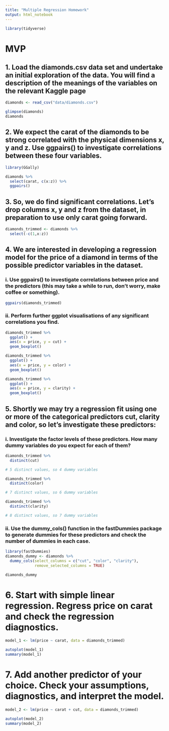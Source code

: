 ```yaml
---
title: "Multiple Regression Homework"
output: html_notebook
---
```


```r
library(tidyverse)
```

# MVP

## 1. Load the diamonds.csv data set and undertake an initial exploration of the data. You will find a description of the meanings of the variables on the relevant Kaggle page

```r
diamonds <- read_csv("data/diamonds.csv")

glimpse(diamonds)
diamonds
```

## 2. We expect the carat of the diamonds to be strong correlated with the physical dimensions x, y and z. Use ggpairs() to investigate correlations between these four variables.
```r
library(GGally)

diamonds %>%
  select(carat, c(x:z)) %>%
  ggpairs()
```

## 3. So, we do find significant correlations. Let’s drop columns x, y and z from the dataset, in preparation to use only carat going forward.

```r
diamonds_trimmed <- diamonds %>%
  select(-c(1,x:z))
```

## 4. We are interested in developing a regression model for the price of a diamond in terms of the possible predictor variables in the dataset.

### i. Use ggpairs() to investigate correlations between price and the predictors (this may take a while to run, don’t worry, make coffee or something).

```r
ggpairs(diamonds_trimmed)
```


### ii. Perform further ggplot visualisations of any significant correlations you find.

```r
diamonds_trimmed %>%
  ggplot() +
  aes(x = price, y = cut) +
  geom_boxplot()
```

```r
diamonds_trimmed %>%
  ggplot() +
  aes(x = price, y = color) +
  geom_boxplot()
```

```r
diamonds_trimmed %>%
  ggplot() +
  aes(x = price, y = clarity) +
  geom_boxplot()
```

## 5. Shortly we may try a regression fit using one or more of the categorical predictors cut, clarity and color, so let’s investigate these predictors:

### i. Investigate the factor levels of these predictors. How many dummy variables do you expect for each of them?

```r
diamonds_trimmed %>%
  distinct(cut)

# 5 distinct values, so 4 dummy variables
```
```r
diamonds_trimmed %>%
  distinct(color)

# 7 distinct values, so 6 dummy variables
```

```r
diamonds_trimmed %>%
  distinct(clarity)

# 8 distinct values, so 7 dummy variables
```

### ii. Use the dummy_cols() function in the fastDummies package to generate dummies for these predictors and check the number of dummies in each case.

```r
library(fastDummies)
diamonds_dummy <- diamonds %>%
  dummy_cols(select_columns = c("cut", "color", "clarity"),
             remove_selected_columns = TRUE)

diamonds_dummy
```

# 6. Start with simple linear regression. Regress price on carat and check the regression diagnostics.

```r
model_1 <- lm(price ~ carat, data = diamonds_trimmed)

autoplot(model_1)
summary(model_1)
```

# 7. Add another predictor of your choice. Check your assumptions, diagnostics, and interpret the model.

```r
model_2 <- lm(price ~ carat + cut, data = diamonds_trimmed)

autoplot(model_2)
summary(model_2)
```


